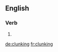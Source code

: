 ==English==

===Verb===
{{head|en|present participle}}

# {{present participle of|clunk|lang=en|nocat=1}}

[[de:clunking]]
[[fr:clunking]]